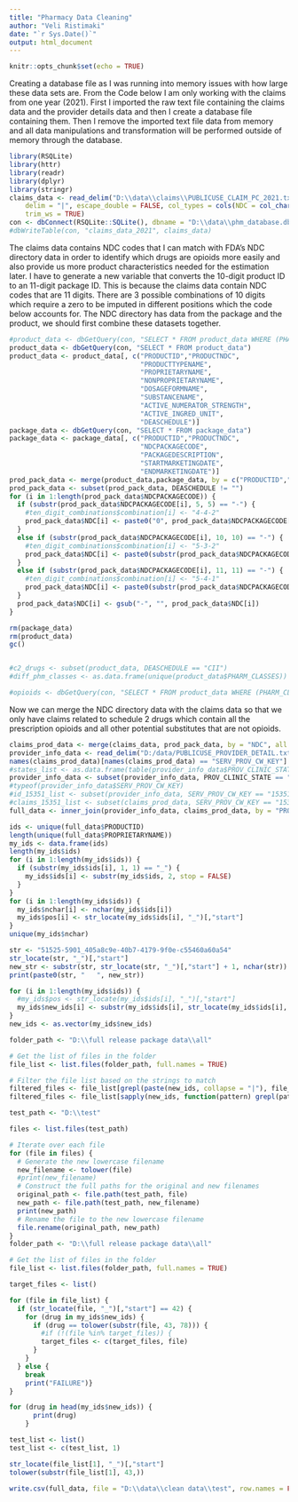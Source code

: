---
title: "Pharmacy Data Cleaning"
author: "Veli Ristimaki"
date: "`r Sys.Date()`"
output: html_document
---

```{r setup, include=FALSE}
knitr::opts_chunk$set(echo = TRUE)
```
Creating a database file as I was running into memory issues with how large these data sets are. From the Code below I am only working with the claims from one year (2021). First I imported the raw text file containing the claims data and the provider details data and then I create a database file containing them. Then I remove the imported text file data from memory and all data manipulations and transformation will be performed outside of memory through the database. 
```{r}
library(RSQLite)
library(httr)
library(readr)
library(dplyr)
library(stringr)
claims_data <- read_delim("D:\\data\\claims\\PUBLICUSE_CLAIM_PC_2021.txt", 
    delim = "|", escape_double = FALSE, col_types = cols(NDC = col_character(), SERV_PROV_CW_KEY = col_character()), 
    trim_ws = TRUE)
con <- dbConnect(RSQLite::SQLite(), dbname = "D:\\data\\phm_database.db", colClasses = c)
#dbWriteTable(con, "claims_data_2021", claims_data)
```

The claims data contains NDC codes that I can match with FDA's NDC directory data in order to identify which drugs are opioids more easily and also provide us more product characteristics needed for the estimation later. I have to generate a new variable that converts the 10-digit product ID to an 11-digit package ID. This is because the claims data contain NDC codes that are 11 digits. There are 3 possible combinations of 10 digits which require a zero to be imputed in different positions which the code below accounts for. The NDC directory has data from the package and the product, we should first combine these datasets together. 
```{r}
#product_data <- dbGetQuery(con, "SELECT * FROM product_data WHERE (PHARM_CLASSES LIKE '%Opioid%' OR PHARM_CLASSES LIKE '%Amphetamine%' OR PHARM_CLASSES LIKE '%Benzodiazepine%')")
product_data <- dbGetQuery(con, "SELECT * FROM product_data")
product_data <- product_data[, c("PRODUCTID","PRODUCTNDC", 
                                 "PRODUCTTYPENAME", 
                                 "PROPRIETARYNAME",
                                 "NONPROPRIETARYNAME",
                                 "DOSAGEFORMNAME",
                                 "SUBSTANCENAME",
                                 "ACTIVE_NUMERATOR_STRENGTH",
                                 "ACTIVE_INGRED_UNIT",
                                 "DEASCHEDULE")]
package_data <- dbGetQuery(con, "SELECT * FROM package_data")
package_data <- package_data[, c("PRODUCTID","PRODUCTNDC",
                                 "NDCPACKAGECODE",
                                 "PACKAGEDESCRIPTION",
                                 "STARTMARKETINGDATE",
                                 "ENDMARKETINGDATE")]
prod_pack_data <- merge(product_data,package_data, by = c("PRODUCTID","PRODUCTNDC"), all = FALSE)
prod_pack_data <- subset(prod_pack_data, DEASCHEDULE != "")
for (i in 1:length(prod_pack_data$NDCPACKAGECODE)) {
  if (substr(prod_pack_data$NDCPACKAGECODE[i], 5, 5) == "-") {
    #ten_digit_combinations$combination[i] <- "4-4-2"
    prod_pack_data$NDC[i] <- paste0("0", prod_pack_data$NDCPACKAGECODE[i])
  }
  else if (substr(prod_pack_data$NDCPACKAGECODE[i], 10, 10) == "-") {
    #ten_digit_combinations$combination[i] <- "5-3-2"
    prod_pack_data$NDC[i] <- paste0(substr(prod_pack_data$NDCPACKAGECODE[i], 1,6),"0", substr(prod_pack_data$NDCPACKAGECODE[i], 7,12))
  }
  else if (substr(prod_pack_data$NDCPACKAGECODE[i], 11, 11) == "-") {
    #ten_digit_combinations$combination[i] <- "5-4-1"
    prod_pack_data$NDC[i] <- paste0(substr(prod_pack_data$NDCPACKAGECODE[i], 1,11),"0", substr(prod_pack_data$NDCPACKAGECODE[i], 12,12))
  }
  prod_pack_data$NDC[i] <- gsub("-", "", prod_pack_data$NDC[i])
}

rm(package_data)
rm(product_data)
gc()


#c2_drugs <- subset(product_data, DEASCHEDULE == "CII")
#diff_phm_classes <- as.data.frame(unique(product_data$PHARM_CLASSES))

#opioids <- dbGetQuery(con, "SELECT * FROM product_data WHERE (PHARM_CLASSES LIKE '%Opioid%' OR PHARM_CLASSES LIKE '%Amphetamine%' OR PHARM_CLASSES LIKE '%Benzodiazepine%')")

```
Now we can merge the NDC directory data with the claims data so that we only have claims related to schedule 2 drugs which contain all the prescription opioids and all other potential substitutes that are not opioids. 
```{r}
claims_prod_data <- merge(claims_data, prod_pack_data, by = "NDC", all = FALSE)
provider_info_data <- read_delim("D:/data/PUBLICUSE_PROVIDER_DETAIL.txt", delim = "|", escape_double = FALSE, col_types = cols(PROV_KEY = col_character(), PROV_CW_KEY = col_character(), PROV_TYPE_ORIG = col_integer(), NH_COUNTY_CODE = col_integer()), trim_ws = TRUE)
names(claims_prod_data)[names(claims_prod_data) == "SERV_PROV_CW_KEY"] <- "PROV_KEY"
#states_list <- as.data.frame(table(provider_info_data$PROV_CLINIC_STATE))
provider_info_data <- subset(provider_info_data, PROV_CLINIC_STATE == "MA" | PROV_CLINIC_STATE == "NH")
#typeof(provider_info_data$SERV_PROV_CW_KEY)
#id_15351_list <- subset(provider_info_data, SERV_PROV_CW_KEY == "15351")
#claims_15351_list <- subset(claims_prod_data, SERV_PROV_CW_KEY == "15351")
full_data <- inner_join(provider_info_data, claims_prod_data, by = "PROV_KEY")
```


```{r}
ids <- unique(full_data$PRODUCTID)
length(unique(full_data$PROPRIETARYNAME))
my_ids <- data.frame(ids)
length(my_ids$ids)
for (i in 1:length(my_ids$ids)) {
  if (substr(my_ids$ids[i], 1, 1) == "_") {
    my_ids$ids[i] <- substr(my_ids$ids, 2, stop = FALSE)
  }
}
for (i in 1:length(my_ids$ids)) {
  my_ids$nchar[i] <- nchar(my_ids$ids[i])
  my_ids$pos[i] <- str_locate(my_ids$ids[i], "_")[,"start"]
}
unique(my_ids$nchar)

str <- "51525-5901_405a8c9e-40b7-4179-9f0e-c55460a60a54"
str_locate(str, "_")[,"start"]
new_str <- substr(str, str_locate(str, "_")[,"start"] + 1, nchar(str))
print(paste0(str, "   ", new_str))
```

```{r}
for (i in 1:length(my_ids$ids)) {
  #my_ids$pos <- str_locate(my_ids$ids[i], "_")[,"start"]
  my_ids$new_ids[i] <- substr(my_ids$ids[i], str_locate(my_ids$ids[i], "_")[,"start"] + 1, nchar(my_ids$ids[i]))
}
new_ids <- as.vector(my_ids$new_ids)
```


```{r}
folder_path <- "D:\\full release package data\\all"

# Get the list of files in the folder
file_list <- list.files(folder_path, full.names = TRUE)

# Filter the file list based on the strings to match
filtered_files <- file_list[grepl(paste(new_ids, collapse = "|"), file_list)]
filtered_files <- file_list[sapply(new_ids, function(pattern) grepl(pattern, file_list))]
```

```{r}
test_path <- "D:\\test"

files <- list.files(test_path)

# Iterate over each file
for (file in files) {
  # Generate the new lowercase filename
  new_filename <- tolower(file)
  #print(new_filename)
  # Construct the full paths for the original and new filenames
  original_path <- file.path(test_path, file)
  new_path <- file.path(test_path, new_filename)
  print(new_path)
  # Rename the file to the new lowercase filename
  file.rename(original_path, new_path)
}
folder_path <- "D:\\full release package data\\all"

# Get the list of files in the folder
file_list <- list.files(folder_path, full.names = TRUE)

target_files <- list()

for (file in file_list) {
  if (str_locate(file, "_")[,"start"] == 42) {
    for (drug in my_ids$new_ids) {
      if (drug == tolower(substr(file, 43, 78))) {
        #if (!(file %in% target_files)) {
        target_files <- c(target_files, file)
      }
    }
  } else {
    break 
    print("FAILURE")}
}

for (drug in head(my_ids$new_ids)) {
      print(drug)
    }

test_list <- list()
test_list <- c(test_list, 1)

str_locate(file_list[1], "_")[,"start"]
tolower(substr(file_list[1], 43,))
```


```{r}
write.csv(full_data, file = "D:\\data\\clean data\\test", row.names = FALSE)
```



